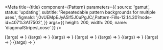 
<Meta
  title={title}
  component={Pattern}
  parameters={{
    source: 'gamut',
    status: 'updating',
    subtitle: 'Repeatedable pattern backgrounds for multiple uses.',
    figmaId:
      'j0vUEMpEJyA5lf5J0uPgJC/,Pattern-Fills-12.14.20?node-id=407%3A17502',
  }}
  args={{ height: 200, width: 200, name: 'diagonalStripesLoose' }}
/>

<Canvas>
  <Story name="Pattern" args={{ width: '100%', height: 200 }}>
    {(args) => <Pattern {...args} />}
  </Story>
</Canvas>

<PropsTable story="Pattern" />

<Canvas withSource="open">
  <Story name="Pattern Loose">{(args) => <Pattern {...args} />}</Story>
  <Story name="Pattern Regular" args={{ name: 'diagonalStripesRegular' }}>
    {(args) => <Pattern {...args} />}
  </Story>
  <Story name="Pattern Dense" args={{ name: 'diagonalStripesDense' }}>
    {(args) => <Pattern {...args} />}
  </Story>
  <Story name="Pattern: Checker Loose" args={{ name: 'checkerLoose' }}>
    {(args) => <Pattern {...args} />}
  </Story>
  <Story name="Pattern: Checker Regular" args={{ name: 'checkerRegular' }}>
    {(args) => <Pattern {...args} />}
  </Story>
  <Story name="Pattern: Checker Dense" args={{ name: 'checkerDense' }}>
    {(args) => <Pattern {...args} />}
  </Story>
  <Story name="Pattern: Dot Loose" args={{ name: 'dotLoose' }}>
    {(args) => <Pattern {...args} />}
  </Story>
</Canvas>
